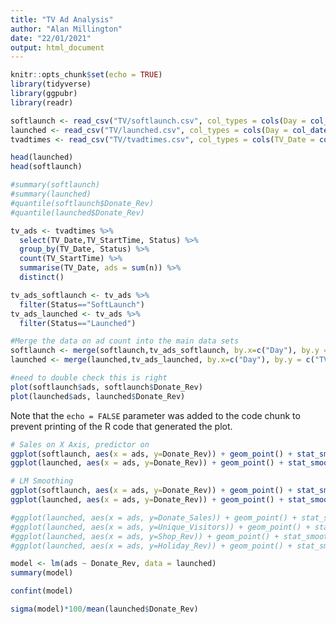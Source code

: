 ```yaml
---
title: "TV Ad Analysis"
author: "Alan Millington"
date: "22/01/2021"
output: html_document
---
```


```r
knitr::opts_chunk$set(echo = TRUE)
library(tidyverse)
library(ggpubr)
library(readr)
```

```r
softlaunch <- read_csv("TV/softlaunch.csv", col_types = cols(Day = col_date(format = "%d/%m/%Y")))
launched <- read_csv("TV/launched.csv", col_types = cols(Day = col_date(format = "%d/%m/%Y")))
tvadtimes <- read_csv("TV/tvadtimes.csv", col_types = cols(TV_Date = col_date(format = "%d/%m/%Y")))

```


```r
head(launched)
head(softlaunch)
```

```r
#summary(softlaunch)
#summary(launched)
#quantile(softlaunch$Donate_Rev)
#quantile(launched$Donate_Rev)
```
```r

tv_ads <- tvadtimes %>%
  select(TV_Date,TV_StartTime, Status) %>%
  group_by(TV_Date, Status) %>%
  count(TV_StartTime) %>%
  summarise(TV_Date, ads = sum(n)) %>%
  distinct()

tv_ads_softlaunch <- tv_ads %>%
  filter(Status=="SoftLaunch")
tv_ads_launched <- tv_ads %>%
  filter(Status=="Launched")  

#Merge the data on ad count into the main data sets
softlaunch <- merge(softlaunch,tv_ads_softlaunch, by.x=c("Day"), by.y = c("TV_Date"))
launched <- merge(launched,tv_ads_launched, by.x=c("Day"), by.y = c("TV_Date"))

```


```r
#need to double check this is right
plot(softlaunch$ads, softlaunch$Donate_Rev)
plot(launched$ads, launched$Donate_Rev)

```

Note that the `echo = FALSE` parameter was added to the code chunk to prevent printing of the R code that generated the plot.
```r
# Sales on X Axis, predictor on
ggplot(softlaunch, aes(x = ads, y=Donate_Rev)) + geom_point() + stat_smooth()
ggplot(launched, aes(x = ads, y=Donate_Rev)) + geom_point() + stat_smooth()

# LM Smoothing
ggplot(softlaunch, aes(x = ads, y=Donate_Rev)) + geom_point() + stat_smooth(method = lm)
ggplot(launched, aes(x = ads, y=Donate_Rev)) + geom_point() + stat_smooth(method = lm)

#ggplot(launched, aes(x = ads, y=Donate_Sales)) + geom_point() + stat_smooth()
#ggplot(launched, aes(x = ads, y=Unique_Visitors)) + geom_point() + stat_smooth()
#ggplot(launched, aes(x = ads, y=Shop_Rev)) + geom_point() + stat_smooth()
#ggplot(launched, aes(x = ads, y=Holiday_Rev)) + geom_point() + stat_smooth()

```
```r
model <- lm(ads ~ Donate_Rev, data = launched)
summary(model)
```
```r
confint(model)
```

```r
sigma(model)*100/mean(launched$Donate_Rev)
```

